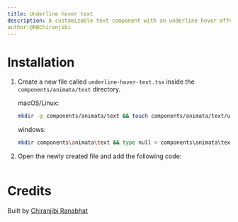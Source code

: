 ```yaml
---
title: Underline hover text
description: A customizable text component with an underline hover effect.
author:@RBChiranjibi
---
```


<ComponentPreview name="underline-hover-text--docs" />

# Installation

1. Create a new file called `underline-hover-text.tsx` inside the `components/animata/text` directory.

   macOS/Linux:

   ```bash
   mkdir -p components/animata/text && touch components/animata/text/underline-hover-text.tsx
   ```

   windows:

   ```bash
   mkdir components\animata\text && type null > components\animata\text\underline-hover-text.tsx
   ```

2. Open the newly created file and add the following code:

```jsx file=<rootDir>/animata/text/underline-hover-text.tsx

```

# Credits

Built by [Chiranjibi Ranabhat](https://github.com/chiranjibi10)
